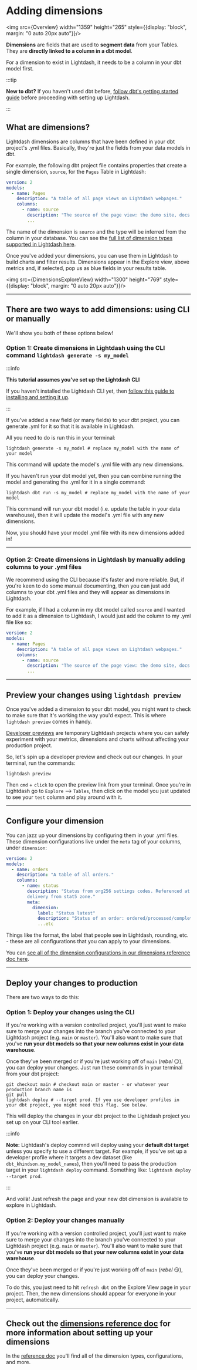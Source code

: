 
# Adding dimensions

<img src={Overview} width="1359" height="265" style={{display: "block", margin: "0 auto 20px auto"}}/>

**Dimensions** are fields that are used to **segment data** from your Tables. They are **directly linked to a column in a dbt model**. 

For a dimension to exist in Lightdash, it needs to be a column in your dbt model first.

:::tip

**New to dbt?** If you haven't used dbt before, [follow dbt's getting started guide](https://docs.getdbt.com/tutorial/setting-up) 
before proceeding with setting up Lightdash.

:::

## What are dimensions?

Lightdash dimensions are columns that have been defined in your dbt project's .yml files. Basically, they're just the fields from your data models in dbt. 

For example, the following dbt project file contains properties that create a single dimension, `source`, for the `Pages` Table in Lightdash:

```yaml
version: 2
models:
  - name: Pages
    description: "A table of all page views on Lightdash webpages."
    columns:
      - name: source
        description: "The source of the page view: the demo site, docs site, or lightdash.com"
        ...
```

The name of the dimension is `source` and the type will be inferred from the column in your database. You can see the [full list of dimension types supported in Lightdash here](/references/dimensions.mdx#dimension-types).

Once you've added your dimensions, you can use them in Lightdash to build charts and filter results. Dimensions appear in the Explore view, above metrics and, if selected, pop us as blue fields in your results table.

<img src={DimensionsExploreView} width="1300" height="769" style={{display: "block", margin: "0 auto 20px auto"}}/>

---

## There are two ways to add dimensions: using CLI or manually

We'll show you both of these options below!

### Option 1: Create dimensions in Lightdash using the CLI command `lightdash generate -s my_model`

:::info

**This tutorial assumes you've set up the Lightdash CLI**

If you haven't installed the Lightdash CLI yet, then [follow this guide to installing and setting it up](/guides/cli/how-to-install-the-lightdash-cli).

:::

If you've added a new field (or many fields) to your dbt project, you can generate .yml for it so that it is available in Lightdash. 

All you need to do is run this in your terminal:

```shell
lightdash generate -s my_model # replace my_model with the name of your model
```

This command will update the model's .yml file with any new dimensions.

If you haven't run your dbt model yet, then you can combine running the model and generating the .yml for it in a single command:

```shell
lightdash dbt run -s my_model # replace my_model with the name of your model
```

This command will run your dbt model (i.e. update the table in your data warehouse), then it will update the model's .yml file with any new dimensions.

Now, you should have your model .yml file with its new dimensions added in!

---

### Option 2: Create dimensions in Lightdash by manually adding columns to your .yml files

We recommend using the CLI because it's faster and more reliable. But, if you're keen to do some manual documenting, then you can just add columns to your dbt .yml files and they will appear as dimensions in Lightdash. 

For example, if I had a column in my dbt model called `source` and I wanted to add it as a dimension to Lightdash, I would just add the column to my .yml file like so:

```yaml
version: 2
models:
  - name: Pages
    description: "A table of all page views on Lightdash webpages."
    columns:
      - name: source
        description: "The source of the page view: the demo site, docs site, or lightdash.com"
        ...
```

---

## Preview your changes using `lightdash preview`

Once you've added a dimension to your dbt model, you might want to check to make sure that it's working the way you'd expect. This is where `lightdash preview` comes in handy.

[Developer previews](/guides/cli/how-to-use-lightdash-preview.mdx) are temporary Lightdash projects where you can safely experiment with your metrics, dimensions and charts without affecting your production project.

So, let's spin up a developer preview and check out our changes. In your terminal, run the commands:

```shell
lightdash preview
```

Then `cmd` + `click` to open the preview link from your terminal. Once you're in Lightdash go to `Explore` --> `Tables`, then click on the model you just updated to see your `test` column and play around with it.

---

## Configure your dimension

You can jazz up your dimensions by configuring them in your .yml files. These dimension configurations live under the `meta` tag of your columns, under `dimension`:

```yaml
version: 2
models:
  - name: orders
    description: "A table of all orders."
    columns:
      - name: status
        description: "Status from org256 settings codes. Referenced at 
        delivery from stat5 zone."
        meta:
          dimension:
            label: "Status latest"
            description: "Status of an order: ordered/processed/complete"
            ...etc
```

Things like the format, the label that people see in Lightdash, rounding, etc. - these are all configurations that you can apply to your dimensions.

You can [see all of the dimension configurations in our dimensions reference doc here](/references/dimensions.mdx#dimension-configuration).

---

## Deploy your changes to production

There are two ways to do this:

### Option 1: Deploy your changes using the CLI 

If you're working with a version controlled project, you'll just want to make sure to merge your changes into the branch you've connected to your Lightdash project (e.g. `main` or `master`). You'll also want to make sure that you've **run your dbt models so that your new columns exist in your data warehouse**.

Once they've been merged or if you're just working off of `main` (_rebel_ 😏), you can deploy your changes. Just run these commands in your terminal from your dbt project:

```shell
git checkout main # checkout main or master - or whatever your production branch name is
git pull
lightdash deploy # --target prod. If you use developer profiles in your dbt project, you might need this flag. See below.
```

This will deploy the changes in your dbt project to the Lightdash project you set up on your CLI tool earlier.

:::info

**Note:** Lightdash's deploy commnd will deploy using your **default dbt target** unless you specify to use a different target. For example, if you've set up a developer profile where it targets a dev dataset (like `dbt_khindson.my_model_names`), then you'll need to pass the production target in your `lightdash deploy` command. Something like: `lightdash deploy --target prod`.

:::

And voilà! Just refresh the page and your new dbt dimension is available to explore in Lightdash.

### Option 2: Deploy your changes manually

If you're working with a version controlled project, you'll just want to make sure to merge your changes into the branch you've connected to your Lightdash project (e.g. `main` or `master`). You'll also want to make sure that you've **run your dbt models so that your new columns exist in your data warehouse**.

Once they've been merged or if you're just working off of `main` (_rebel_ 😏), you can deploy your changes.

To do this, you just need to hit `refresh dbt` on the Explore View page in your project. Then, the new dimensions should appear for everyone in your project, automatically.

---

## Check out the [dimensions reference doc](/references/dimensions) for more information about setting up your dimensions

In the [reference doc](/references/dimensions) you'll find all of the dimension types, configurations, and more.